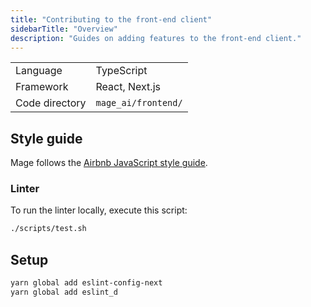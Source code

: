 ```yaml
---
title: "Contributing to the front-end client"
sidebarTitle: "Overview"
description: "Guides on adding features to the front-end client."
---
```


|                |                     |
| -------------- | ------------------- |
| Language       | TypeScript          |
| Framework      | React, Next.js      |
| Code directory | `mage_ai/frontend/` |

## Style guide

Mage follows the [Airbnb JavaScript style guide](https://airbnb.io/javascript/react/).

### Linter

To run the linter locally, execute this script:

```bash
./scripts/test.sh
```

## Setup

```bash
yarn global add eslint-config-next
yarn global add eslint_d
```
